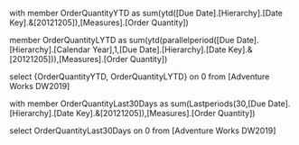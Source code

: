 with member OrderQuantityYTD as
sum(ytd([Due Date].[Hierarchy].[Date Key].&[20121205]),[Measures].[Order Quantity])

member OrderQuantityLYTD as 
	sum(ytd(parallelperiod([Due Date].[Hierarchy].[Calendar Year],1,[Due Date].[Hierarchy].[Date Key].&[20121205])),[Measures].[Order Quantity])

select {OrderQuantityYTD, OrderQuantityLYTD} on 0
from [Adventure Works DW2019]

with member OrderQuantityLast30Days as
sum(Lastperiods(30,[Due Date].[Hierarchy].[Date Key].&[20121205]),[Measures].[Order Quantity])


select OrderQuantityLast30Days on 0
from [Adventure Works DW2019]

